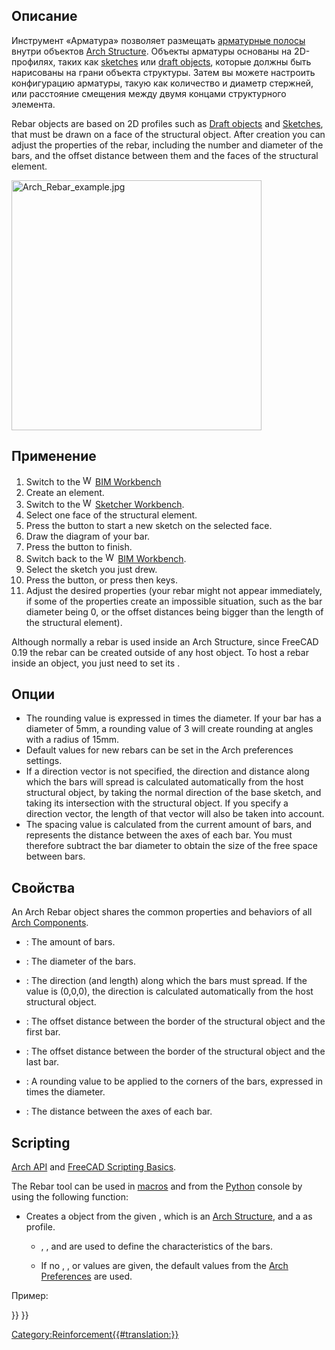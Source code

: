 <languages/>

<div class="mw-translate-fuzzy">
{{Docnav/ru
|[[Arch_Rebar_Footing_Reinforcement/ru|Армировать фундамент]]
|[[Arch_CurtainWall/ru|Светопрозрачный фасад]]
|[[Arch_Workbench/ru|Архитектурный верстак "Arch"]]
|IconL=Arch_Rebar_Footing_Reinforcement.svg
|IconR=Arch_CurtainWall.svg
|IconC=Workbench_Arch.svg
}}
</div>

{{Docnav
|
|[[Reinforcement_StraightRebar|StraightRebar]]
|[[Reinforcement_Workbench|Reinforcement]]
|IconL=
|IconR=Reinforcement_StraightRebar.svg
|IconC=Reinforcement_Workbench.svg
}}

{{VeryImportantMessage|THIS COMMAND IS PART OF THE INTEGRATED [[BIM_Workbench|BIM WORKBENCH]] IN V1.0<br>
This page has been updated for that version.}}

<div class="mw-translate-fuzzy">
{{GuiCommand/ru
|Name/ru=Арматура по эскизу
|Name=Arch_Rebar
|MenuLocation=Arch → Rebar tools → Custom Rebar<br>3D/BIM → Reinforcement tools → Пользовательская Арматура
|Workbenches=[[Arch_Workbench/ru|Arch]], [[BIM_Workbench/ru|BIM]]
|Shortcut={{KEY|R}} {{KEY|B}}
|SeeAlso=[[Arch_Structure/ru|Структура]], [[Reinforcement_Workbench/ru|Reinforcement]]
}}
</div>

<span id="Description"></span>
==Описание==

<div class="mw-translate-fuzzy">
Инструмент «Арматура» позволяет размещать [http://en.wikipedia.org/wiki/Rebar арматурные полосы] внутри объектов [[Arch Structure]]. Объекты арматуры основаны на 2D-профилях, таких как [[Sketcher_Workbench|sketches]] или [[Draft_Workbench|draft objects]], которые должны быть нарисованы на грани объекта структуры. Затем вы можете настроить конфигурацию арматуры, такую как количество и диаметр стержней, или расстояние смещения между двумя концами структурного элемента.
</div>

Rebar objects are based on 2D profiles such as [[Draft_Workbench|Draft objects]] and [[Sketcher_Workbench|Sketches]], that must be drawn on a face of the structural object. After creation you can adjust the properties of the rebar, including the number and diameter of the bars, and the offset distance between them and the faces of the structural element.

[[Image:Arch Rebar example.jpg|400px]]
{{Caption|Structural object with two sketches drawn on its faces, which are then turned into two sets of rebar objects}}

<span id="Usage"></span>
==Применение==

# Switch to the [[Image:Workbench_BIM.svg|16px]] [[BIM_Workbench|BIM Workbench]]
# Create an {{Button|[[Image:Arch_Structure.svg|16px]] [[Arch_Structure|Arch Structure]]}} element.
# Switch to the [[Image:Workbench_Sketcher.svg|16px]] [[Sketcher_Workbench|Sketcher Workbench]].
# Select one face of the structural element.
# Press the {{Button|[[Image:Sketcher_NewSketch.svg|16px]] [[Sketcher_NewSketch|New Sketch]]}} button to start a new sketch on the selected face.
# Draw the diagram of your bar.
# Press the {{Button|[[Image:Sketcher_LeaveSketch.svg|16px]] [[Sketcher_LeaveSketch|Leave Sketch]]}} button to finish.
# Switch back to the [[Image:Workbench_BIM.svg|16px]] [[BIM_Workbench|BIM Workbench]].
# Select the sketch you just drew.
# Press the {{Button|[[Image:Arch_Rebar.svg|16px]] [[Arch_Rebar|Rebar]]}} button, or press {{KEY|R}} then {{KEY|B}} keys.
# Adjust the desired properties (your rebar might not appear immediately, if some of the properties create an impossible situation, such as the bar diameter being 0, or the offset distances being bigger than the length of the structural element).

Although normally a rebar is used inside an Arch Structure, since FreeCAD 0.19 the rebar can be created outside of any host object. To host a rebar inside an object, you just need to set its {{PropertyData|Host}}.

<span id="Options"></span>
==Опции==

* The rounding value is expressed in times the diameter. If your bar has a diameter of 5mm, a rounding value of 3 will create rounding at angles with a radius of 15mm.
* Default values for new rebars can be set in the Arch preferences settings.
* If a direction vector is not specified, the direction and distance along which the bars will spread is calculated automatically from the host structural object, by taking the normal direction of the base sketch, and taking its intersection with the structural object. If you specify a direction vector, the length of that vector will also be taken into account.
* The spacing value is calculated from the current amount of bars, and represents the distance between the axes of each bar. You must therefore subtract the bar diameter to obtain the size of the free space between bars.

<span id="Properties"></span>
==Свойства==

An Arch Rebar object shares the common properties and behaviors of all [[Arch_Component|Arch Components]].

* {{PropertyData|Amount}}: The amount of bars.
* {{PropertyData|Diameter}}: The diameter of the bars.
* {{PropertyData|Direction}}: The direction (and length) along which the bars must spread. If the value is (0,0,0), the direction is calculated automatically from the host structural object.
* {{PropertyData|Offset Start}}: The offset distance between the border of the structural object and the first bar.
* {{PropertyData|Offset End}}: The offset distance between the border of the structural object and the last bar.
* {{PropertyData|Rounding}}: A rounding value to be applied to the corners of the bars, expressed in times the diameter.
* {{PropertyData|Spacing}}: The distance between the axes of each bar.

==Scripting==

{{Emphasis|See also:}} [[Arch_API|Arch API]] and [[FreeCAD_Scripting_Basics|FreeCAD Scripting Basics]].

The Rebar tool can be used in [[Macros|macros]] and from the [[Python|Python]] console by using the following function:

{{Code|code=
Rebar = makeRebar(baseobj=None, sketch=None, diameter=None, amount=1, offset=None, name="Rebar")
}}

* Creates a {{incode|Rebar}} object from the given {{incode|baseobj}}, which is an [[Arch Structure|Arch Structure]], and a {{incode|sketch}} as profile.
** {{incode|diameter}}, {{incode|amount}}, and {{incode|offset}} are used to define the characteristics of the bars.
** If no {{incode|diameter}}, {{incode|amount}}, or {{incode|offset}} values are given, the default values from the [[Arch Preferences|Arch Preferences]] are used.

Пример:

{{Code|code=
import FreeCAD, Arch, Part

Structure = Arch.makeStructure(None, length=1000, width=1000, height=3000)
Structure.ViewObject.Transparency = 80
FreeCAD.ActiveDocument.recompute()

p1 = FreeCAD.Vector(-400, 400, 0)
p2 = FreeCAD.Vector(400, 400, 0)
Sketch = FreeCAD.ActiveDocument.addObject('Sketcher::SketchObject', 'Sketch')
Sketch.MapMode = "FlatFace"
Sketch.Support = [(Structure, "Face6")]
Sketch.addGeometry(Part.LineSegment(p1, p2))
FreeCAD.ActiveDocument.recompute()

Rebar = Arch.makeRebar(Structure, Sketch, diameter=80, amount=7, offset=50)
Rebar.OffsetStart = 100
Rebar.OffsetEnd = 100
FreeCAD.ActiveDocument.recompute()
}}


{{Docnav
|
|[[Reinforcement_StraightRebar|StraightRebar]]
|[[Reinforcement_Workbench|Reinforcement]]
|IconL=
|IconR=Reinforcement_StraightRebar.svg
|IconC=Reinforcement_Workbench.svg
}}

<div class="mw-translate-fuzzy">
{{Docnav/ru
|[[Arch_Rebar_Footing_Reinforcement/ru|Армировать фундамент]]
|[[Arch_CurtainWall/ru|Светопрозрачный фасад]]
|[[Arch_Workbench/ru|Архитектурный верстак "Arch"]]
|IconL=Arch_Rebar_Footing_Reinforcement.svg
|IconR=Arch_CurtainWall.svg
|IconC=Workbench_Arch.svg
}}
</div>

[[Category:Reinforcement{{#translation:}}]]
{{BIM_Tools_navi{{#translation:}}}}
{{Userdocnavi{{#translation:}}}}